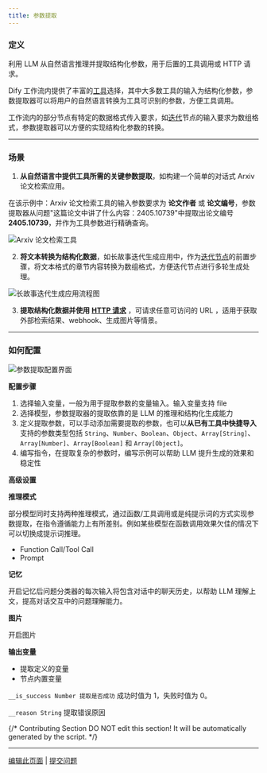 ```yaml
---
title: 参数提取
---
```


### 定义

利用 LLM 从自然语言推理并提取结构化参数，用于后置的工具调用或 HTTP 请求。

Dify 工作流内提供了丰富的[工具](https://docs.dify.ai/v/zh-hans/guides/tools)选择，其中大多数工具的输入为结构化参数，参数提取器可以将用户的自然语言转换为工具可识别的参数，方便工具调用。

工作流内的部分节点有特定的数据格式传入要求，如[迭代](/zh-hans/guides/workflow/node/iteration)节点的输入要求为数组格式，参数提取器可以方便的实现结构化参数的转换。

***

### 场景

1. **从自然语言中提供工具所需的关键参数提取**，如构建一个简单的对话式 Arxiv 论文检索应用。

在该示例中：Arxiv 论文检索工具的输入参数要求为 **论文作者** 或 **论文编号**，参数提取器从问题"这篇论文中讲了什么内容：2405.10739"中提取出论文编号 **2405.10739**，并作为工具参数进行精确查询。

![Arxiv 论文检索工具](https://assets-docs.dify.ai/dify-enterprise-mintlify/zh_CN/guides/workflow/node/9119e3f40d71ac845ad1e14f7401ee1f.png)

2. **将文本转换为结构化数据**，如长故事迭代生成应用中，作为[迭代节点](/zh-hans/guides/workflow/node/iteration)的前置步骤，将文本格式的章节内容转换为数组格式，方便迭代节点进行多轮生成处理。

![长故事迭代生成应用流程图](https://assets-docs.dify.ai/dify-enterprise-mintlify/zh_CN/guides/workflow/node/342d37bfa31c1d9ab26cd8212be7ee7d.png)

3. **提取结构化数据并使用** [**HTTP 请求**](/zh-hans/guides/workflow/node/http-request) ，可请求任意可访问的 URL ，适用于获取外部检索结果、webhook、生成图片等情景。

***

### 如何配置

![参数提取配置界面](https://assets-docs.dify.ai/dify-enterprise-mintlify/zh_CN/guides/workflow/node/2171232dfe8a907ebad05cef8b789c9a.png)

**配置步骤**

1. 选择输入变量，一般为用于提取参数的变量输入。输入变量支持 file
2. 选择模型，参数提取器的提取依靠的是 LLM 的推理和结构化生成能力
3. 定义提取参数，可以手动添加需要提取的参数，也可以**从已有工具中快捷导入**
   支持的参数类型包括 `String`、`Number`、`Boolean`、`Object`、`Array[String]`、`Array[Number]`、`Array[Boolean]` 和 `Array[Object]`。
4. 编写指令，在提取复杂的参数时，编写示例可以帮助 LLM 提升生成的效果和稳定性

**高级设置**

**推理模式**

部分模型同时支持两种推理模式，通过函数/工具调用或是纯提示词的方式实现参数提取，在指令遵循能力上有所差别。例如某些模型在函数调用效果欠佳的情况下可以切换成提示词推理。

* Function Call/Tool Call
* Prompt

**记忆**

开启记忆后问题分类器的每次输入将包含对话中的聊天历史，以帮助 LLM 理解上文，提高对话交互中的问题理解能力。

**图片**

开启图片

**输出变量**

* 提取定义的变量
* 节点内置变量

`__is_success Number 提取是否成功` 成功时值为 1，失败时值为 0。

`__reason String` 提取错误原因

{/*
Contributing Section
DO NOT edit this section!
It will be automatically generated by the script.
*/}

---

[编辑此页面](https://github.com/langgenius/dify-docs/edit/main/zh-hans/guides/workflow/node/parameter-extractor.mdx) | [提交问题](https://github.com/langgenius/dify-docs/issues/new?template=docs.yml)

